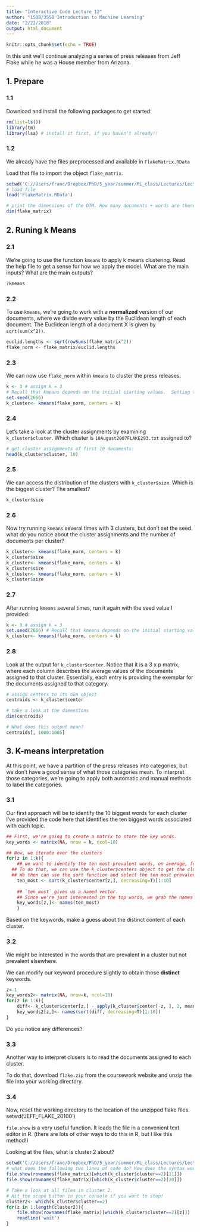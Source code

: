 ---
title: "Interactive Code Lecture 12"
author: "150B/355B Introduction to Machine Learning"
date: "2/22/2018"
output: html_document
---

```{r setup, include=FALSE}
knitr::opts_chunk$set(echo = TRUE)
```


In this unit we'll continue analyzing a series of press releases from Jeff Flake while he was a House member from Arizona. 

## 1. Prepare 

### 1.1 

Download and install the following packages to get started:

```{r, message=F, warning=F}
rm(list=ls())
library(tm)
library(lsa) # install it first, if you haven't already!!
```

### 1.2

We already have the files preprocessed and available in `FlakeMatrix.RData`

Load that file to import the object `flake_matrix`.

```{r, message=F, warning=F}
setwd('C://Users/franc/Dropbox/PhD/5_year/summer/ML_class/Lectures/Lecture11/')
# load file
load('FlakeMatrix.RData')

# print the dimensions of the DTM. How many documents + words are there?
dim(flake_matrix)
```

## 2. Runing k Means

### 2.1 

We're going to use the function `kmeans` to apply k means clustering.  Read the help file to get a sense for how we apply the model. What are the main inputs? What are the main outputs?

```{r, eval=FALSE}
?kmeans
```

### 2.2 

To use `kmeans`, we're going to work with a **normalized** version of our documents, where we divide every value by the Euclidean length of each document. The Euclidean length of a document X is given by `sqrt(sum(x^2))`.

```{r}
euclid.lengths <- sqrt(rowSums(flake_matrix^2))
flake_norm <- flake_matrix/euclid.lengths
```

### 2.3 

We can now use `flake_norm` within `kmeans` to cluster the press releases.  

```{r}
k <- 3 # assign k = 3
# Recall that kmeans depends on the initial starting values.  Setting the seed ensures that your code is replicable. 
set.seed(2666)
k_cluster<- kmeans(flake_norm, centers = k)
```

### 2.4

Let's take a look at the cluster assignments by examining `k_cluster$cluster`. Which cluster is `10August2007FLAKE293.txt` assigned to?

```{r}
# get cluster assignments of first 10 documents:
head(k_cluster$cluster, 10)
```

### 2.5 

We can access the distribution of the clusters with `k_cluster$size`. Which is the biggest cluster? The smallest?
```{r}
k_cluster$size
```

### 2.6 

Now try running `kmeans` several times with 3 clusters, but don't set the seed.  what do you notice about the cluster assignments and the number of documents per cluster?

```{r}
k_cluster<- kmeans(flake_norm, centers = k)
k_cluster$size
k_cluster<- kmeans(flake_norm, centers = k)
k_cluster$size
k_cluster<- kmeans(flake_norm, centers = k)
k_cluster$size
```

### 2.7

After running `kmeans` several times, run it again with the seed value I provided:

```{r}
k <- 3 # assign k = 3
set.seed(2666) # Recall that kmeans depends on the initial starting values.  Setting the seed ensures that your code is replicable.  
k_cluster<- kmeans(flake_norm, centers = k)
```

### 2.8 

Look at the output for `k_cluster$center`.  Notice that it is a 3 x p matrix, where each column describes the average values of the documents assigned to that cluster. Essentially, each entry is providing the exemplar for the documents assigned to that category.  

```{r}
# assign centers to its own object
centroids <- k_cluster$center

# take a look at the dimensions
dim(centroids)

# What does this output mean?
centroids[, 1000:1005] 

```

## 3. K-means interpretation

At this point, we have a partition of the press releases into categories, but we don't have a good sense of what those categories mean.  To interpret those categories, we're going to apply both automatic and manual methods to label the categories. 

### 3.1 

Our first approach will be to identify the 10 biggest words for each cluster  I've provided the code here that identifies the ten biggest words associated with each topic.  

```{r}
## First, we're going to create a matrix to store the key words.  
key_words <- matrix(NA, nrow = k, ncol=10)

## Now, we iterate over the clusters 
for(z in 1:k){
	## we want to identify the ten most prevalent words, on average, for the cluster. 
  ## To do that, we can use the k_cluster$centers object to get the cluster centroid.
  ## We then can use the sort function and select the ten most prevalent words.
	ten_most <- sort(k_cluster$center[z,], decreasing=T)[1:10]
	
	## `ten_most` gives us a named vector.
	## Since we're just interested in the top words, we grab the names of this object and store them.
	key_words[z,]<- names(ten_most)
	}
```

Based on the keywords, make a guess about the distinct content of each cluster.

### 3.2

We might be interested in the words that are prevalent in a cluster but not prevalent elsewhere.

We can modify our keyword procedure slightly to obtain those **distinct** keywords.

```{r}
z<-1
key_words2<- matrix(NA, nrow=k, ncol=10)
for(z in 1:k){
	diff<- k_cluster$center[z,] - apply(k_cluster$center[-z, ], 2, mean) #cluster centers distance to other centers. Higher distance means more prevalence 
	key_words2[z,]<- names(sort(diff, decreasing=T)[1:10])
}
```

Do you notice any differences?

### 3.3 

Another way to interpret clusers is to read the documents assigned to each cluster.

To do that, download `flake.zip` from the coursework website and unzip the file into your working directory.


### 3.4

Now, reset the working directory to the location of the unzipped flake files. 
setwd('JEFF_FLAKE_20100')

`file.show` is a very useful function.  It loads the file in a convenient text editor in R. (there are lots of other ways to do this in R, but I like this method!)

Looking at the files, what is cluster 2 about?  

```{r eval=F}
setwd('C://Users/franc/Dropbox/PhD/5_year/summer/ML_class/Lectures/Lecture12/JEFF_FLAKE_20100/')
# what does the following two lines of code do? How does the syntax work?
file.show(rownames(flake_matrix)[which(k_cluster$cluster==2)[11]])
file.show(rownames(flake_matrix)[which(k_cluster$cluster==2)[20]])

# Take a look at all files in cluster 2. 
# Hit the scape button in your console if you want to stop!
cluster2<- which(k_cluster$cluster==2)
for(z in 1:length(cluster2)){
	file.show(rownames(flake_matrix)[which(k_cluster$cluster==2)[z]])
	readline('wait')
}
```
